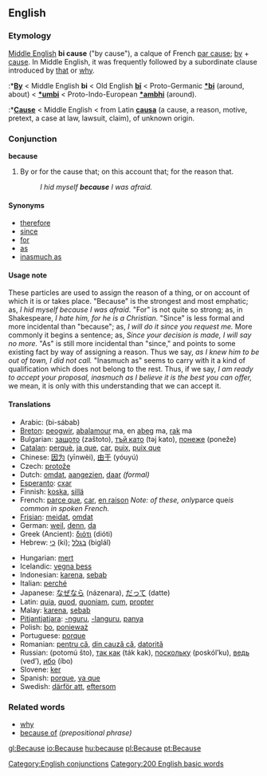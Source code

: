 ==English==

===Etymology===
[[Middle English]] '''bi cause''' ("by cause"), a calque of French [[par cause]]; [[by]] + [[cause]]. In Middle English, it was frequently followed by a subordinate clause introduced by [[that]] or [[why]].
:*'''[[By]]''' < Middle English '''bi''' < Old English '''[[bi#Old English|bī]]''' < Proto-Germanic '''[[*bi]]''' (around, about) < '''[[*umbi]]''' < Proto-Indo-European '''[[*ambhi]]''' (around).
:*'''[[Cause]]''' < Middle English < from Latin '''[[causa#Latin|causa]]''' (a cause, a reason, motive, pretext, a case at law, lawsuit, claim), of unknown origin.

===Conjunction===
'''because'''
#By or for the cause that; on this account that; for the reason that.
#:''I hid myself '''because''' I was afraid.''

====Synonyms====
*[[therefore]]
*[[since]] 
*[[for]] 
*[[as]]
*[[inasmuch as]]

====Usage note====
These particles are used to assign the reason of a thing, or on account of which it is or takes place. "Because" is the strongest and most emphatic; as, ''I hid myself because I was afraid.'' "For" is not quite so strong; as, in Shakespeare, ''I hate him, for he is a Christian.'' "Since" is less formal and more incidental than "because"; as, ''I will do it since you request me.'' More commonly it begins a sentence; as, ''Since your decision is made, I will say no more.'' "As" is still more incidental than "since," and points to some existing fact by way of assigning a reason. Thus we say, ''as I knew him to be out of town, I did not call.'' "Inasmuch as" seems to carry with it a kind of qualification which does not belong to the rest. Thus, if we say, ''I am ready to accept your proposal, inasmuch as I believe it is the best you can offer,'' we mean, it is only with this understanding that we can accept it.
<!--Webster 1913-->

====Translations====
{{top}}
*Arabic: {{ARchar|[[بسبب|بِسَبَب]]}} (bi-sábab)
*[[Breton]]: [[peogwir]], [[abalamour]] ma, en [[abeg]] ma, [[rak]] ma
*Bulgarian: [[защото]] (zaštoto), [[тъй като]] (təj kato), [[понеже]] (poneže)
*[[Catalan]]: [[perquè]], [[ja que]], [[car]], [[puix]], [[puix que]]
*Chinese: [[因为]] (yīnwèi), [[由于]] (yóuyú)
*Czech: [[protože]]
*Dutch: [[omdat]], [[aangezien]], [[daar]] ''(formal)''
*[[Esperanto]]: [[cxar]]
*Finnish: [[koska]], [[sillä]]
*French: [[parce que]], [[car]], [[en raison]] ''Note: of these, only ''parce que'' is common in spoken French.''
*[[Frisian]]: [[meidat]], [[omdat]]
*German: [[weil]], [[denn]], [[da]]
*Greek (Ancient): [[διότι]] (dióti)
*Hebrew: [[כי]] (ki); [[בגלל]] (biglál)
{{mid}}
*Hungarian: [[mert]]
*Icelandic: [[vegna þess]]
*Indonesian: [[karena]], [[sebab]]
*Italian: [[perché]]
*Japanese: [[なぜなら]] (názenara), [[だって]] (datte)
*Latin: [[quia]], [[quod]], [[quoniam]], [[cum]], [[propter]]
*Malay: [[karena]], [[sebab]]
*[[Pitjantjatjara]]: [[-nguru]], [[-languru]], [[panya]]
*Polish: [[bo]], [[ponieważ]]
*Portuguese: [[porque]]
*Romanian: [[pentru că]], [[din cauză că]], [[datorită]]
*Russian: {{RUchar|[[потому что]]}} (potomú što), [[так как]] (ták kak), [[поскольку]] (poskól’ku), [[ведь]] (ved’), [[ибо]] (íbo)
*Slovene: [[ker]]
*Spanish: [[porque]], [[ya que]]
*Swedish: [[därför att]], [[eftersom]]
{{bottom}}

===Related words===
*[[why]]
*[[because of]] ''(prepositional phrase)''

[[Category:English conjunctions]]
[[Category:200 English basic words]]

[[gl:Because]]
[[io:Because]]
[[hu:because]]
[[pl:Because]]
[[pt:Because]]